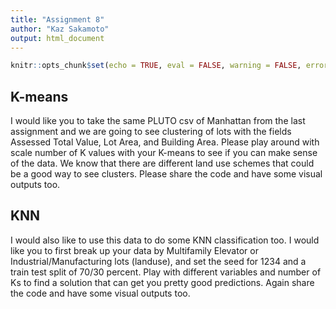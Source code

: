 ```yaml
---
title: "Assignment 8"
author: "Kaz Sakamoto"
output: html_document
---
```


```r
knitr::opts_chunk$set(echo = TRUE, eval = FALSE, warning = FALSE, error = FALSE)
```


## K-means

I would like you to take the same PLUTO csv of Manhattan from the last assignment and we are going to see clustering of lots with the fields Assessed Total Value, Lot Area, and Building Area. Please play around with scale number of K values with your K-means to see if you can make sense of the data. We know that there are different land use schemes that could be a good way to see clusters. Please share the code and have some visual outputs too.

## KNN

I would also like to use this data to do some KNN classification too. I would like you to first break up your data by Multifamily Elevator or Industrial/Manufacturing lots (landuse), and set the seed for 1234 and a train test split of 70/30 percent. Play with different variables and number of Ks to find a solution that can get you pretty good predictions. Again share the code and have some visual outputs too.